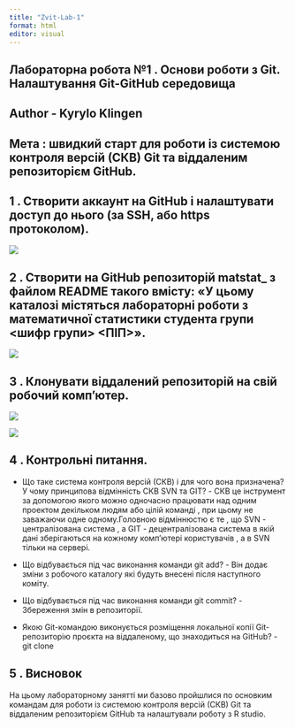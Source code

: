 ```yaml
---
title: "Zvit-Lab-1"
format: html
editor: visual
---
```


## Лабораторна  робота №1 . Основи роботи з Git. Налаштування Git-GitHub середовища

## Author - Kyrylo Klingen

## Мета : швидкий старт для роботи із системою контроля версій (СКВ) Git та віддаленим репозиторієм GitHub.

## 1 . Створити аккаунт на GitHub і налаштувати доступ до нього (за SSH, або https протоколом).

![](pictures/1.png)

## 2 . Створити на GitHub репозиторій matstat\_<student secondname> з файлом README такого вмісту: «У цьому каталозі містяться лабораторні роботи з математичної статистики студента групи <шифр групи> <ПІП>».

![](pictures/2.png)

## 3 . Клонувати віддалений репозиторій на свій робочий комп’ютер.

![](pictures/3.png)

![](pictures/4.png)

## 4 . Контрольні питання.

-   Що таке система контроля версій (СКВ) і для чого вона призначена? У чому принципова відмінність СКВ SVN та GIT? - СКВ це інструмент за допомогою якого можно одночасно працювати над одним проектом декільком людям або цілій команді , при цьому не заважаючи одне одному.Головною відміннюстю є те , що SVN - централізована система , а GIT - децентралізована система в якій дані зберігаються на кожному комп'ютері користувачів , а в SVN тільки на сервері.

-   Що відбувається під час виконання команди git add? - Він додає зміни з робочого каталогу які будуть внесені після наступного коміту.

-   Що відбувається під час виконання команди git commit? - Збереження змін в репозиторії.

-   Якою Git-командою виконується розміщення локальної копії Git- репозиторію проєкта на віддаленому, що знаходиться на GitHub? - git clone

## 5 . Висновок

На цьому лабораторному занятті ми базово пройшлися по основким командам для роботи із системою контроля версій (СКВ) Git та віддаленим репозиторієм GitHub та налаштували роботу з R studio.
